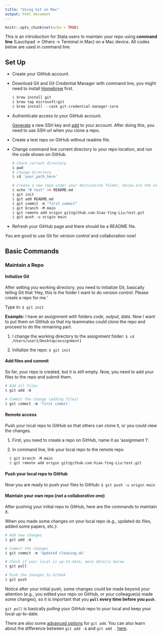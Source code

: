 ```yaml
---
title: "Using Git on Mac"
output: html_document
---
```


```r
knitr::opts_chunk$set(echo = TRUE)
```

This is an introduction for Stata users to maintain your repo using **command line** (Lauchpad &rarr; Others &rarr; Terminal in Mac) on a Mac device. All codes below are used in command line.

## Set Up
- Create your GitHub account.
- Download Git and Git Credential Manager with command line, you might need to install [Homebrew](https://brew.sh/) first.

  ```r
  $ brew install git
  $ brew tap microsoft/git
  $ brew install --cask git-credential-manager-core
  ```
  
- Authenticate access to your GitHub account.
 
  [Generate](https://docs.github.com/en/authentication/connecting-to-github-with-ssh/generating-a-new-ssh-key-and-adding-it-to-the-ssh-agent) a new SSH key and [add](https://docs.github.com/en/authentication/connecting-to-github-with-ssh/adding-a-new-ssh-key-to-your-github-account) to your account. After doing this, you need to use SSH url when you clone a repo.
  
- Create a test repo on GitHub without readme file.

- Change command line current directory to your repo location, and run the code shown on GitHub.

  ```r
  # check current directory
  $ pwd
  # change directory
  $ cd 'your_path_here'
  
  # Create a new repo under your destination folder, below are the codes from GitHub
  $ echo "# test" >> README.md
  $ git init
  $ git add README.md
  $ git commit -m "first commit"
  $ git branch -M main
  $ git remote add origin git@github.com:Xiao-Ying-Liu/test.git
  $ git push -u origin main
  ```

- Refresh your GitHub page and there should be a README file.

You are good to use Git for version control and collaboration now!


## Basic Commands

### Maintain a Repo

#### Initialize Git

After setting you working directory, you need to initialize Git, basically telling Git that 'Hey, this is the folder I want to do version control. Please create a repo for me.' 

Type in: `$ git init`

**Example:** I have an assignment with folders *code, output, data*. Now I want to put them on GitHub so that my teammates could clone the repo and proceed to do the remaining part.

1. I change the working directory to the assignment folder: `$ cd /Users/user1/Desktop/assignment1`

2. Initialize the repo: `$ git init`

#### Add files and commit

So far, your repo is created, but it is still empty. Now, you need to add your files to the repo and submit them.

```r
# Add all files
$ git add -A

# Commit the change (adding files)
$ git commit -m 'first commit'
```

#### Remote access

Push your local repo to GitHub so that others can clone it, or you could view the changes.

1. First, you need to create a repo on GitHub, name it as 'assignment 1'.

2. In command line, link your local repo to the remote repo

```r
  $ git branch -M main
  $ git remote add origin git@github.com:Xiao-Ying-Liu/test.git
```

#### Push your local repo to GitHub

Now you are ready to push your files to GitHub: `$ git push -u origin main`

#### Maintain your own repo (not a collaborative one)

After pushing your initial repo to GitHub, here are the commands to maintain it.

When you made some changes on your local repo (e.g., updated do files, added some papers, etc.):

```r
# Add new changes
$ git add -A

# Commit the changes
$ git commit -m 'Updated cleaning.do'

# Check if your local is up-to-date, more details below
$ git pull

# Push the changes to GitHub
$ git push
```

Notice after your initial push, some changes could be made beyond your attention (e.g., you edited your repo on GitHub, or your colleague(s) made some changes), so it is important that you **`pull` every time before you `push`**.

`git pull` is basically *pulling* your GitHub repo to your local and keep your local up-to-date.

There are also some [advanced options](https://git-scm.com/docs/git-add) for `git add`.
You can also learn about the difference between `git add -A` and `git add .` [here](https://stackoverflow.com/questions/572549/difference-between-git-add-a-and-git-add?rq=1).
